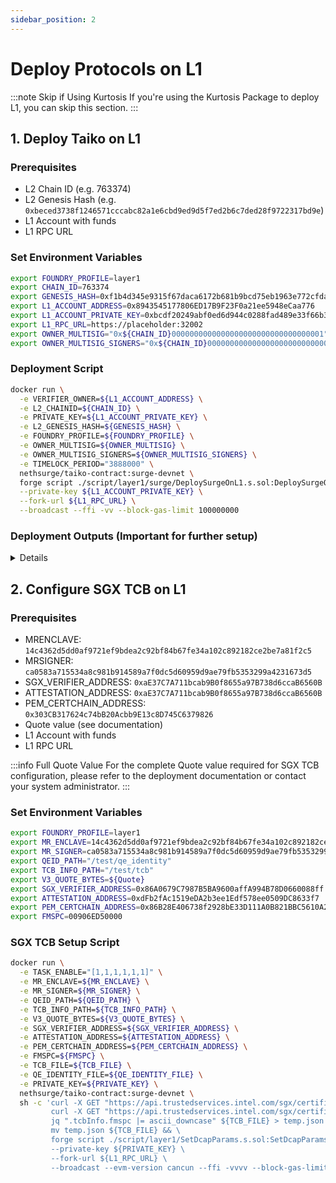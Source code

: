 ```yaml
---
sidebar_position: 2
---
```



# Deploy Protocols on L1

:::note Skip if Using Kurtosis
If you're using the Kurtosis Package to deploy L1, you can skip this section.
:::

## 1. Deploy Taiko on L1

### Prerequisites

- L2 Chain ID (e.g. 763374)
- L2 Genesis Hash (e.g. `0xbeced3738f1246571cccabc82a1e6cbd9ed9d5f7ed2b6c7ded28f9722317bd9e`)
- L1 Account with funds
- L1 RPC URL

### Set Environment Variables

```bash
export FOUNDRY_PROFILE=layer1
export CHAIN_ID=763374
export GENESIS_HASH=0xf1b4d345e9315f67daca6172b681b9bcd75eb1963e772cfda16f9410cf5c9c24
export L1_ACCOUNT_ADDRESS=0x8943545177806ED17B9F23F0a21ee5948eCaa776
export L1_ACCOUNT_PRIVATE_KEY=0xbcdf20249abf0ed6d944c0288fad489e33f66b3960d9e6229c1cd214ed3bbe31
export L1_RPC_URL=https://placeholder:32002
export OWNER_MULTISIG="0x${CHAIN_ID}0000000000000000000000000000000001"
export OWNER_MULTISIG_SIGNERS="0x${CHAIN_ID}0000000000000000000000000000000002,0x${CHAIN_ID}0000000000000000000000000000000003,0x${CHAIN_ID}0000000000000000000000000000000004"
```

### Deployment Script

```bash
docker run \
  -e VERIFIER_OWNER=${L1_ACCOUNT_ADDRESS} \
  -e L2_CHAINID=${CHAIN_ID} \
  -e PRIVATE_KEY=${L1_ACCOUNT_PRIVATE_KEY} \
  -e L2_GENESIS_HASH=${GENESIS_HASH} \
  -e FOUNDRY_PROFILE=${FOUNDRY_PROFILE} \
  -e OWNER_MULTISIG=${OWNER_MULTISIG} \
  -e OWNER_MULTISIG_SIGNERS=${OWNER_MULTISIG_SIGNERS} \
  -e TIMELOCK_PERIOD="3888000" \
  nethsurge/taiko-contract:surge-devnet \
  forge script ./script/layer1/surge/DeploySurgeOnL1.s.sol:DeploySurgeOnL1 \
  --private-key ${L1_ACCOUNT_PRIVATE_KEY} \
  --fork-url ${L1_RPC_URL} \
  --broadcast --ffi -vv --block-gas-limit 100000000
```

### Deployment Outputs (Important for further setup)

<details>
  == Logs ==
  contractOwner(timelocked):  0x422A3492e218383753D8006C7Bfa97815B44373F
  > shared_address_manager @ 0x0000000000000000000000000000000000000000
    proxy      : 0x9f9F5Fd89ad648f2C000C954d8d9C87743243eC5
    impl       : 0x0643D39D47CF0ea95Dbea69Bf11a7F8C4Bc34968
    owner      : 0x8943545177806ED17B9F23F0a21ee5948eCaa776
    msg.sender : 0x8943545177806ED17B9F23F0a21ee5948eCaa776
    this       : 0x5b73C5498c1E3b4dbA84de0F1833c4a029d90519
  > signal_service @ 0x9f9F5Fd89ad648f2C000C954d8d9C87743243eC5
    proxy      : 0x72ae2643518179cF01bcA3278a37ceAD408DE8b2
    impl       : 0x8F0342A7060e76dfc7F6e9dEbfAD9b9eC919952c
    owner      : 0x8943545177806ED17B9F23F0a21ee5948eCaa776
    msg.sender : 0x8943545177806ED17B9F23F0a21ee5948eCaa776
    this       : 0x5b73C5498c1E3b4dbA84de0F1833c4a029d90519
  > bridge @ 0x9f9F5Fd89ad648f2C000C954d8d9C87743243eC5
    proxy      : 0x63e6DDE6763C3466C7b45Be880f7eE5dC2ca3E25
    impl       : 0x9fCF7D13d10dEdF17d0f24C62f0cf4ED462f65b7
    owner      : 0x8943545177806ED17B9F23F0a21ee5948eCaa776
    msg.sender : 0x8943545177806ED17B9F23F0a21ee5948eCaa776
    this       : 0x5b73C5498c1E3b4dbA84de0F1833c4a029d90519
  ------------------------------------------
  Warning - you need to register *all* counterparty bridges to enable multi-hop bridging:
  sharedAddressManager.setAddress(remoteChainId, "bridge", address(remoteBridge))
  - sharedAddressManager :  0x9f9F5Fd89ad648f2C000C954d8d9C87743243eC5
  > erc20_vault @ 0x9f9F5Fd89ad648f2C000C954d8d9C87743243eC5
    proxy      : 0xEE0fCB8E5cCAD0b4197BAabd633333886f5C364d
    impl       : 0x72bCbB3f339aF622c28a26488Eed9097a2977404
    owner      : 0x422A3492e218383753D8006C7Bfa97815B44373F
    msg.sender : 0x8943545177806ED17B9F23F0a21ee5948eCaa776
    this       : 0x5b73C5498c1E3b4dbA84de0F1833c4a029d90519
  > erc721_vault @ 0x9f9F5Fd89ad648f2C000C954d8d9C87743243eC5
    proxy      : 0xB965D10739e19a9158e7f713720B0145D996E370
    impl       : 0x086f77C5686dfe3F2f8FE487C5f8d357952C8556
    owner      : 0x422A3492e218383753D8006C7Bfa97815B44373F
    msg.sender : 0x8943545177806ED17B9F23F0a21ee5948eCaa776
    this       : 0x5b73C5498c1E3b4dbA84de0F1833c4a029d90519
  > erc1155_vault @ 0x9f9F5Fd89ad648f2C000C954d8d9C87743243eC5
    proxy      : 0x1430c9c2143F97aaE765197e744BaBa7e78acaf0
    impl       : 0x38435Ac0E0e9Bd8737c476F8F39a24b0735e00dc
    owner      : 0x422A3492e218383753D8006C7Bfa97815B44373F
    msg.sender : 0x8943545177806ED17B9F23F0a21ee5948eCaa776
    this       : 0x5b73C5498c1E3b4dbA84de0F1833c4a029d90519
  ------------------------------------------
  Warning - you need to register *all* counterparty vaults to enable multi-hop bridging:
  sharedAddressManager.setAddress(remoteChainId, "erc20_vault", address(remoteERC20Vault))
  sharedAddressManager.setAddress(remoteChainId, "erc721_vault", address(remoteERC721Vault))
  sharedAddressManager.setAddress(remoteChainId, "erc1155_vault", address(remoteERC1155Vault))
  - sharedAddressManager :  0x9f9F5Fd89ad648f2C000C954d8d9C87743243eC5
  >  bridged_erc20 @ 0x9f9F5Fd89ad648f2C000C954d8d9C87743243eC5
  	 addr :  0xE19dddcaF5dCb2Ec0Fe52229e3133B99396f22e2
  >  bridged_erc721 @ 0x9f9F5Fd89ad648f2C000C954d8d9C87743243eC5
  	 addr :  0x9ECB6f04D47FA2599449AaA523bF84476f7aD80f
  >  bridged_erc1155 @ 0x9f9F5Fd89ad648f2C000C954d8d9C87743243eC5
  	 addr :  0x2b45cD38B213Bbd3A1A848bf2467927c976877Cb
  sharedAddressManager:  0x9f9F5Fd89ad648f2C000C954d8d9C87743243eC5
  > rollup_address_manager @ 0x0000000000000000000000000000000000000000
    proxy      : 0xB29dB8A6b1C596B64f7E1dD5358d59Db73648E17
    impl       : 0xC5FC7cE1d859E6604f1e8E57BA0f4A92858850Bc
    owner      : 0x8943545177806ED17B9F23F0a21ee5948eCaa776
    msg.sender : 0x8943545177806ED17B9F23F0a21ee5948eCaa776
    this       : 0x5b73C5498c1E3b4dbA84de0F1833c4a029d90519
  >  signal_service @ 0xB29dB8A6b1C596B64f7E1dD5358d59Db73648E17
  	 addr :  0x72ae2643518179cF01bcA3278a37ceAD408DE8b2
  >  bridge @ 0xB29dB8A6b1C596B64f7E1dD5358d59Db73648E17
  	 addr :  0x63e6DDE6763C3466C7b45Be880f7eE5dC2ca3E25
  > taiko @ 0xB29dB8A6b1C596B64f7E1dD5358d59Db73648E17
    proxy      : 0xa3c616dd54F6BB35a736cD6968c8EF7176faCACc
    impl       : 0x85cB33Fc344275709c0c194Bc7D1c5C32736C8B9
    owner      : 0x422A3492e218383753D8006C7Bfa97815B44373F
    msg.sender : 0x8943545177806ED17B9F23F0a21ee5948eCaa776
    this       : 0x5b73C5498c1E3b4dbA84de0F1833c4a029d90519
  > tier_sgx @ 0xB29dB8A6b1C596B64f7E1dD5358d59Db73648E17
    proxy      : 0x9DC3b7C24965a90a8e2eacf48F4DB47c0A5f7Eb0
    impl       : 0x3A080b423D91E1C0C185dF46FE080e164A0e77a1
    owner      : 0x8943545177806ED17B9F23F0a21ee5948eCaa776
    msg.sender : 0x8943545177806ED17B9F23F0a21ee5948eCaa776
    this       : 0x5b73C5498c1E3b4dbA84de0F1833c4a029d90519
  >  tier_router @ 0xB29dB8A6b1C596B64f7E1dD5358d59Db73648E17
  	 addr :  0x0EeC8BC5B2A3879A9B8997100486F4e26a4f299f
  > automata_dcap_attestation @ 0xB29dB8A6b1C596B64f7E1dD5358d59Db73648E17
    proxy      : 0xaE37C7A711bcab9B0f8655a97B738d6ccaB6560B
    impl       : 0xa4fD91B3b1032e1fd0d7623A54B1a399aaaF9ab5
    owner      : 0x8943545177806ED17B9F23F0a21ee5948eCaa776
    msg.sender : 0x8943545177806ED17B9F23F0a21ee5948eCaa776
    this       : 0x5b73C5498c1E3b4dbA84de0F1833c4a029d90519
  SigVerifyLib 0xF01ecC1dF1868C3B15f0edC4768812b9c435BBfb
  PemCertChainLib 0x303CB317624c74bB20Acbb9E13c8D745C6379826
  AutomataDcapVaAttestation 0xaE37C7A711bcab9B0f8655a97B738d6ccaB6560B
  >  risc0_groth16_verifier @ 0xB29dB8A6b1C596B64f7E1dD5358d59Db73648E17
  	 addr :  0x7E2E7DD2Aead92e2e6d05707F21D4C36004f8A2B
  > tier_zkvm_risc0 @ 0xB29dB8A6b1C596B64f7E1dD5358d59Db73648E17
    proxy      : 0x86A0679C7987B5BA9600affA994B78D0660088ff
    impl       : 0xaDe68b4b6410aDB1578896dcFba75283477b6b01
    owner      : 0x8943545177806ED17B9F23F0a21ee5948eCaa776
    msg.sender : 0x8943545177806ED17B9F23F0a21ee5948eCaa776
    this       : 0x5b73C5498c1E3b4dbA84de0F1833c4a029d90519
  >  sp1_remote_verifier @ 0xB29dB8A6b1C596B64f7E1dD5358d59Db73648E17
  	 addr :  0x57E5d642648F54973e504f10D21Ea06360151cAf
  > tier_zkvm_sp1 @ 0xB29dB8A6b1C596B64f7E1dD5358d59Db73648E17
    proxy      : 0xb239879B1f9Cd1B72b16Bab768D29Ea3293282Af
    impl       : 0x6fDA176cb71b4f2b85c17E398b58803797f721e4
    owner      : 0x8943545177806ED17B9F23F0a21ee5948eCaa776
    msg.sender : 0x8943545177806ED17B9F23F0a21ee5948eCaa776
    this       : 0x5b73C5498c1E3b4dbA84de0F1833c4a029d90519
  > tier_two_of_three @ 0xB29dB8A6b1C596B64f7E1dD5358d59Db73648E17
    proxy      : 0x6B3342821680031732Bc7d4E88A6528478aF9E38
    impl       : 0x89a37F5cd42162B56DE8A48bDe38A6E97C965675
    owner      : 0x8943545177806ED17B9F23F0a21ee5948eCaa776
    msg.sender : 0x8943545177806ED17B9F23F0a21ee5948eCaa776
    this       : 0x5b73C5498c1E3b4dbA84de0F1833c4a029d90519
  ------------------------------------------
  > msg.sender:  0x8943545177806ED17B9F23F0a21ee5948eCaa776
  > address(this):  0x5b73C5498c1E3b4dbA84de0F1833c4a029d90519
  > signalService.owner():  0x8943545177806ED17B9F23F0a21ee5948eCaa776
  ------------------------------------------
  >  taiko @ 0xB29dB8A6b1C596B64f7E1dD5358d59Db73648E17
  	 addr :  0x7633740000000000000000000000000000010001
  >  signal_service @ 0xB29dB8A6b1C596B64f7E1dD5358d59Db73648E17
  	 addr :  0x7633740000000000000000000000000000000005
  >  signal_service @ 0x9f9F5Fd89ad648f2C000C954d8d9C87743243eC5
  	 addr :  0x7633740000000000000000000000000000000005
  >  bridge @ 0x9f9F5Fd89ad648f2C000C954d8d9C87743243eC5
  	 addr :  0x7633740000000000000000000000000000000001
  >  erc20_vault @ 0x9f9F5Fd89ad648f2C000C954d8d9C87743243eC5
  	 addr :  0x7633740000000000000000000000000000000002
  HorseToken 0x86B28E406738f2928bE33D111A0B821BBC5610A2
  BullToken 0x2af486b3C64D73B03A01Ee8aBD5A94287a5BFD49
  ** sharedAddressManager ownership transferred to: 0x422A3492e218383753D8006C7Bfa97815B44373F
  ** rollupAddressManager ownership transferred to: 0x422A3492e218383753D8006C7Bfa97815B44373F

</details>

## 2. Configure SGX TCB on L1

### Prerequisites

- MRENCLAVE: `14c4362d5dd0af9721ef9bdea2c92bf84b67fe34a102c892182ce2be7a81f2c5`
- MRSIGNER: `ca0583a715534a8c981b914589a7f0dc5d60959d9ae79fb5353299a4231673d5`
- SGX_VERIFIER_ADDRESS: `0xaE37C7A711bcab9B0f8655a97B738d6ccaB6560B`
- ATTESTATION_ADDRESS: `0xaE37C7A711bcab9B0f8655a97B738d6ccaB6560B`
- PEM_CERTCHAIN_ADDRESS: `0x303CB317624c74bB20Acbb9E13c8D745C6379826`
- Quote value (see documentation)
- L1 Account with funds
- L1 RPC URL

:::info Full Quote Value
For the complete Quote value required for SGX TCB configuration, please refer to the deployment documentation or contact your system administrator.
:::

### Set Environment Variables

```bash
export FOUNDRY_PROFILE=layer1
export MR_ENCLAVE=14c4362d5dd0af9721ef9bdea2c92bf84b67fe34a102c892182ce2be7a81f2c5
export MR_SIGNER=ca0583a715534a8c981b914589a7f0dc5d60959d9ae79fb5353299a4231673d5
export QEID_PATH="/test/qe_identity"
export TCB_INFO_PATH="/test/tcb"
export V3_QUOTE_BYTES=${Quote}
export SGX_VERIFIER_ADDRESS=0x86A0679C7987B5BA9600affA994B78D0660088ff
export ATTESTATION_ADDRESS=0xdFb2fAc1519eDA2b3ee1Edf578ee0509DC8633f7
export PEM_CERTCHAIN_ADDRESS=0x86B28E406738f2928bE33D111A0B821BBC5610A2
export FMSPC=00906ED50000
```

### SGX TCB Setup Script

```bash
docker run \
  -e TASK_ENABLE="[1,1,1,1,1,1]" \
  -e MR_ENCLAVE=${MR_ENCLAVE} \
  -e MR_SIGNER=${MR_SIGNER} \
  -e QEID_PATH=${QEID_PATH} \
  -e TCB_INFO_PATH=${TCB_INFO_PATH} \
  -e V3_QUOTE_BYTES=${V3_QUOTE_BYTES} \
  -e SGX_VERIFIER_ADDRESS=${SGX_VERIFIER_ADDRESS} \
  -e ATTESTATION_ADDRESS=${ATTESTATION_ADDRESS} \
  -e PEM_CERTCHAIN_ADDRESS=${PEM_CERTCHAIN_ADDRESS} \
  -e FMSPC=${FMSPC} \
  -e TCB_FILE=${TCB_FILE} \
  -e QE_IDENTITY_FILE=${QE_IDENTITY_FILE} \
  -e PRIVATE_KEY=${PRIVATE_KEY} \
  nethsurge/taiko-contract:surge-devnet \
  sh -c 'curl -X GET "https://api.trustedservices.intel.com/sgx/certification/v3/tcb?fmspc=${FMSPC}" > ${TCB_FILE} && \
         curl -X GET "https://api.trustedservices.intel.com/sgx/certification/v3/qe/identity" > ${QE_IDENTITY_FILE} && \
         jq ".tcbInfo.fmspc |= ascii_downcase" ${TCB_FILE} > temp.json && \
         mv temp.json ${TCB_FILE} && \
         forge script ./script/layer1/SetDcapParams.s.sol:SetDcapParams \
         --private-key ${PRIVATE_KEY} \
         --fork-url ${L1_RPC_URL} \
         --broadcast --evm-version cancun --ffi -vvvv --block-gas-limit 100000000 --legacy'
```
